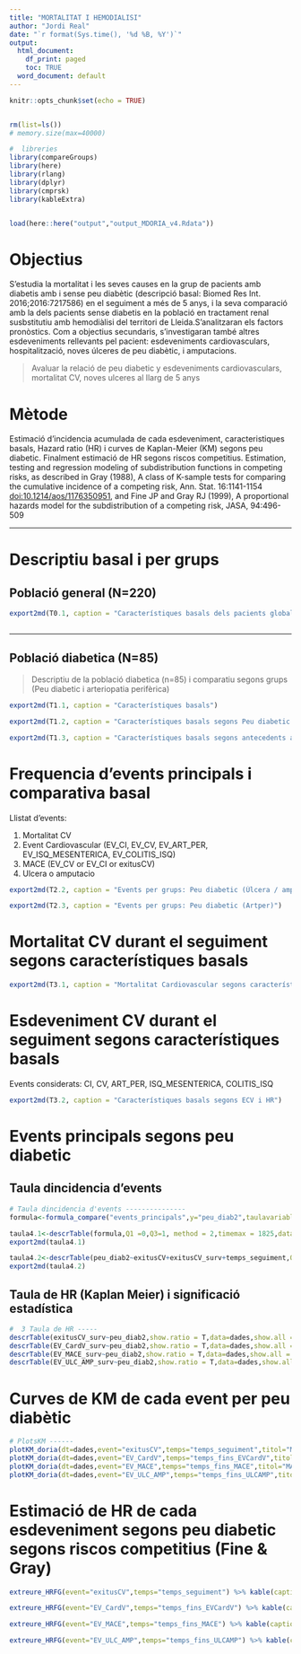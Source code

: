 ```yaml
---
title: "MORTALITAT I HEMODIALISI"
author: "Jordi Real"
date: "`r format(Sys.time(), '%d %B, %Y')`"
output:
  html_document:
    df_print: paged
    toc: TRUE
  word_document: default
---
```


```r
knitr::opts_chunk$set(echo = TRUE)


rm(list=ls())
# memory.size(max=40000)

#  libreries 
library(compareGroups)
library(here)
library(rlang)
library(dplyr)
library(cmprsk)
library(kableExtra)


load(here::here("output","output_MDORIA_v4.Rdata"))


```

# Objectius

S'estudia la mortalitat i les seves causes en la grup de pacients amb diabetis amb i sense peu diabètic (descripció basal: Biomed Res Int. 2016;2016:7217586) en el seguiment a més de 5 anys, i la seva comparació amb la dels pacients sense diabetis en la població en tractament renal susbstitutiu amb hemodiàlisi del territori de Lleida.S'analitzaran els factors pronòstics. Com a objectius secundaris, s'investigaran també altres esdeveniments rellevants pel pacient: esdeveniments cardiovasculars, hospitalització, noves úlceres de peu diabètic, i amputacions.

> Avaluar la relació de peu diabetic y esdeveniments cardiovasculars, mortalitat CV, noves ulceres al llarg de 5 anys

# Mètode

Estimació d'incidencia acumulada de cada esdeveniment, caracteristiques basals, Hazard ratio (HR) i curves de Kaplan-Meier (KM) segons peu diabetic. Finalment estimació de HR segons riscos competitius. Estimation, testing and regression modeling of subdistribution functions in competing risks, as described in Gray (1988), A class of K-sample tests for comparing the cumulative incidence of a competing risk, Ann. Stat. 16:1141-1154 <doi:10.1214/aos/1176350951>, and Fine JP and Gray RJ (1999), A proportional hazards model for the subdistribution of a competing risk, JASA, 94:496-509

***

# Descriptiu basal i per grups 

## Població general (N=220)   

```r

export2md(T0.1, caption = "Característiques basals dels pacients globals (DM vs resta)")



```


***

## Població diabetica (N=85)   

>Descriptiu de la població diabetica (n=85) i comparatiu segons grups (Peu diabetic i arteriopatia perifèrica)

```r

export2md(T1.1, caption = "Característiques basals")

export2md(T1.2, caption = "Característiques basals segons Peu diabetic (Úlcera o amputació)")

export2md(T1.3, caption = "Característiques basals segons antecedents arteriopatia perifèrica")


```


# Frequencia d'events principals i comparativa basal

Llistat d'events: 

1. Mortalitat CV 
2. Event Cardiovascular (EV_CI, EV_CV, EV_ART_PER, EV_ISQ_MESENTERICA, EV_COLITIS_ISQ)
3. MACE (EV_CV or EV_CI or exitusCV)
4. Ulcera o amputacio 


```r


export2md(T2.2, caption = "Events per grups: Peu diabetic (Úlcera / amputació)")

export2md(T2.3, caption = "Events per grups: Peu diabetic (Artper)")

```


# Mortalitat CV durant el seguiment segons característiques basals

```r


export2md(T3.1, caption = "Mortalitat Cardiovascular segons característiques basals i HR per cada factor")


```

# Esdeveniment CV durant el seguiment segons característiques basals

Events considerats: CI, CV, ART_PER, ISQ_MESENTERICA, COLITIS_ISQ

```r

export2md(T3.2, caption = "Característiques basals segons ECV i HR")

```


# Events principals segons peu diabetic

## Taula dincidencia d'events

```r

# Taula dincidencia d'events ---------------
formula<-formula_compare("events_principals",y="peu_diab2",taulavariables = here(conductor_variables))

taula4.1<-descrTable(formula,Q1 =0,Q3=1, method = 2,timemax = 1825,data=dades,show.all = T)
export2md(taula4.1)

taula4.2<-descrTable(peu_diab2~exitusCV+exitusCV_surv+temps_seguiment,Q1 =0,Q3=1, method = 2,timemax = 1825,data=dades,show.all = T)
export2md(taula4.2)

```

## Taula de HR (Kaplan Meier) i significació estadística

```r

#  3 Taula de HR -----
descrTable(exitusCV_surv~peu_diab2,show.ratio = T,data=dades,show.all = T) %>% export2md()
descrTable(EV_CardV_surv~peu_diab2,show.ratio = T,data=dades,show.all = T) %>% export2md()
descrTable(EV_MACE_surv~peu_diab2,show.ratio = T,data=dades,show.all = T) %>% export2md()
descrTable(EV_ULC_AMP_surv~peu_diab2,show.ratio = T,data=dades,show.all = T) %>% export2md()


```


# Curves de KM de cada event per peu diabètic

```r

# PlotsKM ------
plotKM_doria(dt=dades,event="exitusCV",temps="temps_seguiment",titol="Mortalitat cardiovascular")
plotKM_doria(dt=dades,event="EV_CardV",temps="temps_fins_EVCardV",titol="Event cardiovascular")
plotKM_doria(dt=dades,event="EV_MACE",temps="temps_fins_MACE",titol="MACE")
plotKM_doria(dt=dades,event="EV_ULC_AMP",temps="temps_fins_ULCAMP",titol="Ulcera/Amputació")


```

# Estimació de HR de cada esdeveniment segons peu diabetic segons riscos competitius (Fine & Gray)


```r
extreure_HRFG(event="exitusCV",temps="temps_seguiment") %>% kable(caption="Risc de mortalitat cardiocascular") %>% kable_styling()

extreure_HRFG(event="EV_CardV",temps="temps_fins_EVCardV") %>% kable(caption="Risc d'esdeveniment cardiocascular") %>% kable_styling()

extreure_HRFG(event="EV_MACE",temps="temps_fins_MACE") %>% kable(caption="Risc de MACE") %>% kable_styling()

extreure_HRFG(event="EV_ULC_AMP",temps="temps_fins_ULCAMP") %>% kable(caption="Risc d'Ulcera o amputació") %>% kable_styling()


```



